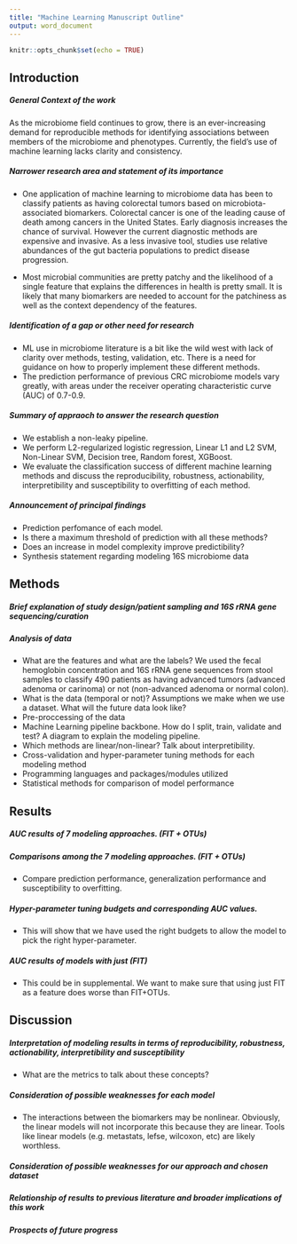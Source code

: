 ```yaml
---
title: "Machine Learning Manuscript Outline"
output: word_document
---
```


```r
knitr::opts_chunk$set(echo = TRUE)
```

## Introduction

##### General Context of the work
As the microbiome field continues to grow, there is an ever-increasing demand for reproducible methods for identifying associations between members of the microbiome and phenotypes. Currently, the field’s use of machine learning lacks clarity and consistency.

##### Narrower research area and statement of its importance

* One application of machine learning to microbiome data has been to classify patients as having colorectal tumors based on microbiota-associated biomarkers. Colorectal cancer is one of the leading cause of death among cancers in the United States. Early diagnosis increases the chance of survival. However the current diagnostic methods are expensive and invasive. As a less invasive tool,  studies use relative abundances of the gut bacteria populations to predict disease progression. 

* Most microbial communities are pretty patchy and the likelihood of a single feature that explains the differences in health is pretty small. It is likely that many biomarkers are needed to account for the patchiness as well as the context dependency of the features.

##### Identification of a gap or other need for research
* ML use in microbiome literature is a bit like the wild west with lack of clarity over methods, testing, validation, etc. There is a need for guidance on how to properly implement these different methods.
* The prediction performance of previous CRC microbiome models vary greatly, with areas under the receiver operating characteristic curve (AUC) of 0.7-0.9. 


##### Summary of appraoch to answer the research question
* We establish a non-leaky pipeline. 
* We perform L2-regularized logistic regression, Linear L1 and L2 SVM, Non-Linear SVM, Decision tree, Random forest, XGBoost. 
* We evaluate the classification success of different machine learning methods and discuss the reproducibility, robustness, actionability, interpretibility and susceptibility to overfitting of each method. 


##### Announcement of principal findings
* Prediction perfomance of each model. 
* Is there a maximum threshold of prediction with all these methods?
* Does an increase in model complexity improve predictibility?
* Synthesis statement regarding modeling 16S microbiome data


## Methods

##### Brief explanation of study design/patient sampling and 16S rRNA gene sequencing/curation

##### Analysis of data
* What are the features and what are the labels?
We used the fecal hemoglobin concentration and 16S rRNA gene sequences from stool samples to classify 490 patients as having advanced tumors (advanced adenoma or carinoma) or not (non-advanced adenoma or normal colon). 
* What is the data (temporal or not)? Assumptions we make when we use a dataset. What will the future data look like?
* Pre-proccessing of the data
* Machine Learning pipeline backbone. How do I split, train, validate and test?
A diagram to explain the modeling pipeline.
* Which methods are linear/non-linear? Talk about interpretibility.
* Cross-validation and hyper-parameter tuning methods for each modeling method
* Programming languages and packages/modules utilized
* Statistical methods for comparison of model performance


## Results

##### AUC results of 7 modeling approaches. (FIT + OTUs)

##### Comparisons among the 7 modeling approaches. (FIT + OTUs)

* Compare prediction performance, generalization performance and susceptibility to overfitting.

##### Hyper-parameter tuning budgets and corresponding AUC values. 

* This will show that we have used the right budgets to allow the model to pick the right hyper-parameter.

##### AUC results of models with just (FIT) 

* This could be in supplemental. We want to make sure that using just FIT as a feature does worse than FIT+OTUs.


## Discussion

##### Interpretation of modeling results in terms of reproducibility, robustness, actionability, interpretibility and susceptibility

* What are the metrics to talk about these concepts?

##### Consideration of possible weaknesses for each model

* The interactions between the biomarkers may be nonlinear. Obviously, the linear models will not incorporate this because they are linear. Tools like linear models (e.g. metastats, lefse, wilcoxon, etc) are likely worthless.

##### Consideration of possible weaknesses for our approach and chosen dataset

##### Relationship of results to previous literature and broader implications of this work

##### Prospects of future progress


